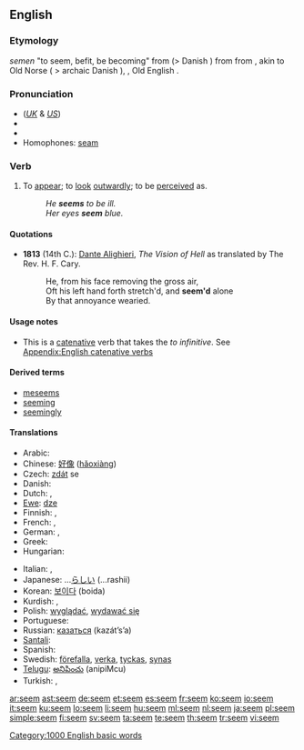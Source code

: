 {{also|Seem}}
==English==

{{rank|character|taking|information|467|seem|book|story|deep}}

===Etymology===
{{etyl|enm}} ''semen'' "to seem, befit, be becoming" from {{etyl|non}} {{term|sœma||to conform to, beseem, befit|lang=non}} (> Danish {{term|sømme||beseem|lang=da}}) from {{term|sœmr||fitting, seemly|lang=non}} from {{proto|Germanic|sōm-||}}, akin to Old Norse {{term|sómi|sōmi|honour|lang=non}} ( > archaic Danish {{term|somme||decent comportment|lang=da}}), {{etyl|ang}} {{term|seman|sēman|to reconcile, bring an agreement|lang=ang}}, Old English {{term|som|sōm|agreement|lang=ang}}.

===Pronunciation===
* (''[[Received Pronunciation|UK]]'' & ''[[General American|US]]'') {{IPA|/siːm/}}
* {{audio|en-us-seem.ogg|Audio (US)}}
* {{rhymes|iːm}}
* Homophones: [[seam]]

===Verb===
{{en-verb}}

# {{context|copulative}} To [[appear]]; to [[look]] [[outwardly]]; to be [[perceive]]d as.
#: ''He '''seems''' to be ill.''
#: ''Her eyes '''seem''' blue.''

====Quotations====
* '''1813''' (14th C.): [[w:Dante Alighieri|Dante Alighieri]], ''The Vision of Hell'' as translated by The Rev. H. F. Cary.
*: He, from his face removing the gross air,<br>Oft his left hand forth stretch'd, and '''seem'd''' alone<br>By that annoyance wearied.

====Usage notes====
* This is a [[catenative]] verb that takes the ''to infinitive''. See [[Appendix:English catenative verbs]]

====Derived terms====
* [[meseems]]
* [[seeming]]
* [[seemingly]]

====Translations====
{{trans-top|to appear}}
* Arabic: {{Arab|[[يبدو]]}} {{IPAchar|(yábdu)}}
* Chinese: [[好像]] ([[haoxiang|hǎoxiàng]])
* Czech: [[zdát]] se
* Danish: {{t-|da|synes}}
* Dutch: {{t+|nl|lijken}}, {{t+|nl|schijnen}}
* [[Ewe]]: [[dze]]
* Finnish: {{t+|fi|näyttää}}, {{t+|fi|tuntua}}
* French: {{t+|fr|sembler}}, {{t+|fr|paraître}}
* German: {{t+|de|scheinen}}, {{t+|de|dünken}}
* Greek: {{t+|el|φαίνομαι||tr=faínomai|sc=Grek}}
* Hungarian: {{t-|hu|látszik}}
{{trans-mid}}
* Italian: {{t+|it|sembrare}}, {{t+|it|parere}}
* Japanese: ...[[らしい]] (...rashii)
* Korean: [[보이다]] (boida)
* Kurdish: {{ku-Arab|[[دیاره‌]]}}, {{ku-Arab|[[وا دیاره‌]]}}
* Polish: [[wyglądać]], [[wydawać się]]
* Portuguese: {{t+|pt|parecer}}
* Russian: [[казаться]] (kazát’s’a)
* [[Santali]]: {{tø|sat|ᱧᱮᱞ|tr=nyel|sc=Olck}}
* Spanish: {{t+|es|parecer}}
* Swedish: [[förefalla]], [[verka]], [[tyckas]], [[synas]]
* [[Telugu]]: [[అనిపించు]] (anipiMcu)
* Turkish: {{t+|tr|görünmek}}, {{t+|tr|gözükmek}}
{{trans-bottom}}

[[Category:1000 English basic words]]

[[ar:seem]]
[[ast:seem]]
[[de:seem]]
[[et:seem]]
[[es:seem]]
[[fr:seem]]
[[ko:seem]]
[[io:seem]]
[[it:seem]]
[[ku:seem]]
[[lo:seem]]
[[li:seem]]
[[hu:seem]]
[[ml:seem]]
[[nl:seem]]
[[ja:seem]]
[[pl:seem]]
[[simple:seem]]
[[fi:seem]]
[[sv:seem]]
[[ta:seem]]
[[te:seem]]
[[th:seem]]
[[tr:seem]]
[[vi:seem]]